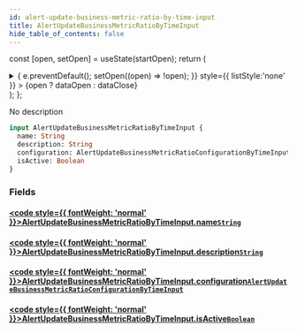 ```yaml
---
id: alert-update-business-metric-ratio-by-time-input
title: AlertUpdateBusinessMetricRatioByTimeInput
hide_table_of_contents: false
---
```






const [open, setOpen] = useState(startOpen);
return (
<details {...(open ? { open: true } : {})} className="details" style={{ border:'none', boxShadow:'none', background:'var(--ifm-background-color)' }}>
<summary
onClick={(e) => {
e.preventDefault();
setOpen((open) => !open);
}}
style={{ listStyle:'none' }} >
{open ? dataOpen : dataClose}
</summary>
{open && children}
</details>
);
};

No description

```graphql
input AlertUpdateBusinessMetricRatioByTimeInput {
  name: String
  description: String
  configuration: AlertUpdateBusinessMetricRatioConfigurationByTimeInput
  isActive: Boolean
}
```

### Fields

#### [<code style={{ fontWeight: 'normal' }}>AlertUpdateBusinessMetricRatioByTimeInput.<b>name</b></code>](#)<Bullet />[`String`](/api/scalars/string) <Badge class="badge badge--secondary" text="scalar"/>

>

#### [<code style={{ fontWeight: 'normal' }}>AlertUpdateBusinessMetricRatioByTimeInput.<b>description</b></code>](#)<Bullet />[`String`](/api/scalars/string) <Badge class="badge badge--secondary" text="scalar"/>

>

#### [<code style={{ fontWeight: 'normal' }}>AlertUpdateBusinessMetricRatioByTimeInput.<b>configuration</b></code>](#)<Bullet />[`AlertUpdateBusinessMetricRatioConfigurationByTimeInput`](/api/inputs/alert-update-business-metric-ratio-configuration-by-time-input) <Badge class="badge badge--secondary" text="input"/>

>

#### [<code style={{ fontWeight: 'normal' }}>AlertUpdateBusinessMetricRatioByTimeInput.<b>isActive</b></code>](#)<Bullet />[`Boolean`](/api/scalars/boolean) <Badge class="badge badge--secondary" text="scalar"/>

>
